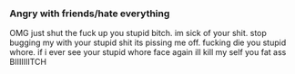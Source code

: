 === Angry with friends/hate everything ===

OMG just shut the fuck up you stupid bitch. im sick of your shit. stop bugging my with your stupid shit its pissing me off. fucking die you stupid whore. if i ever see your stupid whore face again ill kill my self you fat ass BIIIIIIITCH